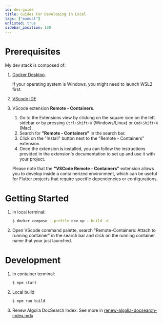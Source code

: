 ```yaml
---
id: dev-guide
title: Guides For Developing in Local
tags: ["manual"]
unlisted: true
sidebar_position: 100
---
```


# Prerequisites

My dev stack is composed of:

1. [Docker Desktop](https://www.docker.com/products/docker-desktop/).

   If your operating system is Windows, you might need to launch WSL2 first.

2. [VScode IDE](https://code.visualstudio.com/)

3. VScode extension **Remote - Containers**.

   1. Go to the Extensions view by clicking on the square icon on the left sidebar or by pressing `Ctrl+Shift+X` (Windows/Linux) or `Cmd+Shift+X` (Mac).
   2. Search for **"Remote - Containers"** in the search bar.
   3. Click on the "Install" button next to the "Remote - Containers" extension.
   4. Once the extension is installed, you can follow the instructions provided in the extension's documentation to set up and use it with your project.

   Please note that the **"VSCode Remote - Containers"** extension allows you to develop inside a containerized environment, which can be useful for Flutter projects that require specific dependencies or configurations.

# Getting Started

1. In local terminal:

   ```bash
   $ docker compose --profile dev up --build -d
   ```

2. Open VScode command palette, search "Remote-Containers: Attach to running container" in the search bar and click on the running container name that your just launched.

# Development

1. In container terminal:

   ```bash
   $ npm start
   ```

2. Local build:

   ```bash
   $ npm run build
   ```

3. Renew Algolia DocSearch Index. See more in [renew-algolia-docsearch-index.mdx](./renew-algolia-docsearch-index.mdx)
